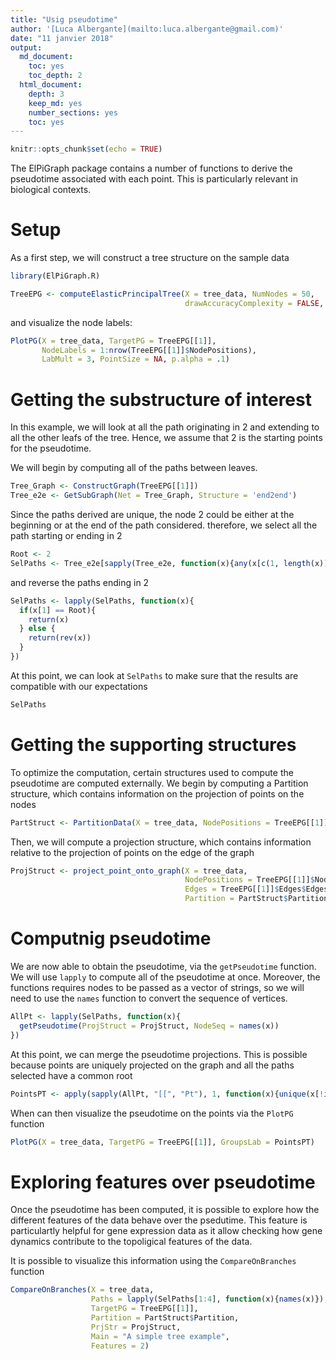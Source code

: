 ```yaml
---
title: "Usig pseudotime"
author: '[Luca Albergante](mailto:luca.albergante@gmail.com)'
date: "11 janvier 2018"
output:
  md_document:
    toc: yes
    toc_depth: 2
  html_document:
    depth: 3
    keep_md: yes
    number_sections: yes
    toc: yes
---
```


```r
knitr::opts_chunk$set(echo = TRUE)
```

The ElPiGraph package contains a number of functions to derive the pseudotime associated with each point. This is particularly relevant in biological contexts. 

# Setup

As a first step, we will construct a tree structure on the sample data

```r
library(ElPiGraph.R)

TreeEPG <- computeElasticPrincipalTree(X = tree_data, NumNodes = 50,
                                       drawAccuracyComplexity = FALSE, drawEnergy = FALSE)
```

and visualize the node labels:

```r
PlotPG(X = tree_data, TargetPG = TreeEPG[[1]],
       NodeLabels = 1:nrow(TreeEPG[[1]]$NodePositions),
       LabMult = 3, PointSize = NA, p.alpha = .1)
```


# Getting the substructure of interest

In this example, we will look at all the path originating in 2 and extending to all the other leafs of the tree. Hence, we assume that 2 is the starting points for the pseudotime.

We will begin by computing all of the paths between leaves.

```r
Tree_Graph <- ConstructGraph(TreeEPG[[1]])
Tree_e2e <- GetSubGraph(Net = Tree_Graph, Structure = 'end2end')
```

Since the paths derived are unique, the node 2 could be either at the beginning or at the end of the path considered. therefore, we select all the path starting or ending in 2 

```r
Root <- 2
SelPaths <- Tree_e2e[sapply(Tree_e2e, function(x){any(x[c(1, length(x))] == Root)})]
```

and reverse the paths ending in 2

```r
SelPaths <- lapply(SelPaths, function(x){
  if(x[1] == Root){
    return(x)
  } else {
    return(rev(x))
  }
})

```

At this point, we can look at `SelPaths` to make sure that the results are compatible with our expectations

```r
SelPaths
```

# Getting the supporting structures

To optimize the computation, certain structures used to compute the pseudotime are computed externally. We begin by computing a Partition structure, which contains information on the projection of points on the nodes

```r
PartStruct <- PartitionData(X = tree_data, NodePositions = TreeEPG[[1]]$NodePositions)
```

Then, we will compute a projection structure, which contains information relative to the projection of points on the edge of the graph

```r
ProjStruct <- project_point_onto_graph(X = tree_data,
                                       NodePositions = TreeEPG[[1]]$NodePositions,
                                       Edges = TreeEPG[[1]]$Edges$Edges,
                                       Partition = PartStruct$Partition)
```

# Computnig pseudotime

We are now able to obtain the pseudotime, via the `getPseudotime` function. We will use `lapply` to compute all of the pseudotime at once. Moreover, the functions requires nodes to be passed as a vector of strings, so we will need to use the `names` function to convert the sequence of vertices.

```r
AllPt <- lapply(SelPaths, function(x){
  getPseudotime(ProjStruct = ProjStruct, NodeSeq = names(x))
})
```

At this point, we can merge the pseudotime projections. This is possible because points are uniquely projected on the graph and all the paths selected have a common root

```r
PointsPT <- apply(sapply(AllPt, "[[", "Pt"), 1, function(x){unique(x[!is.na(x)])})
```

When can then visualize the pseudotime on the points via the `PlotPG` function 

```r
PlotPG(X = tree_data, TargetPG = TreeEPG[[1]], GroupsLab = PointsPT)
```

# Exploring features over pseudotime

Once the pseudotime has been computed, it is possible to explore how the different features of the data behave over the psedutime. This feature is particulartly helpful for gene expression data as it allow checking how gene dynamics contribute to the topoligical features of the data.

It is possible to visualize this information using the `CompareOnBranches` function

```r
CompareOnBranches(X = tree_data,
                  Paths = lapply(SelPaths[1:4], function(x){names(x)}),
                  TargetPG = TreeEPG[[1]],
                  Partition = PartStruct$Partition,
                  PrjStr = ProjStruct,
                  Main = "A simple tree example",
                  Features = 2)
```
